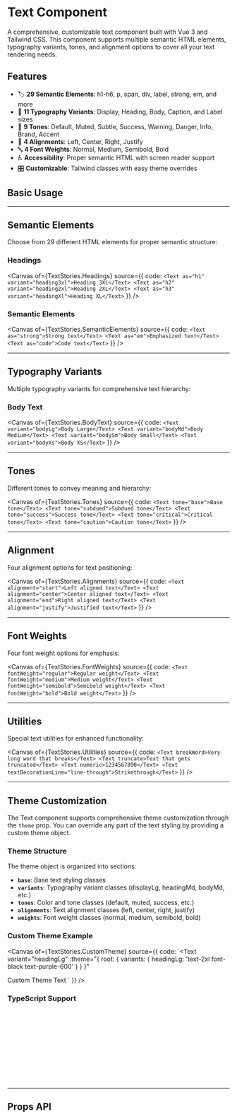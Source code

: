 
<Meta title="Docs/Text" of={TextStories} />

# Text Component

A comprehensive, customizable text component built with Vue 3 and Tailwind CSS. This component supports multiple semantic HTML elements, typography variants, tones, and alignment options to cover all your text rendering needs.

## Features

- 🏷️ **29 Semantic Elements**: h1-h6, p, span, div, label, strong, em, and more
- 📝 **11 Typography Variants**: Display, Heading, Body, Caption, and Label sizes
- 🎨 **9 Tones**: Default, Muted, Subtle, Success, Warning, Danger, Info, Brand, Accent
- 📐 **4 Alignments**: Left, Center, Right, Justify
- 🔤 **4 Font Weights**: Normal, Medium, Semibold, Bold
- ♿ **Accessibility**: Proper semantic HTML with screen reader support
- 🎛️ **Customizable**: Tailwind classes with easy theme overrides

## Basic Usage

<Canvas of={TextStories.Default} />

---

## Semantic Elements

Choose from 29 different HTML elements for proper semantic structure:

### Headings
<Canvas of={TextStories.Headings} source={{ code: `<Text as="h1" variant="heading3xl">Heading 3XL</Text>
<Text as="h2" variant="heading2xl">Heading 2XL</Text>
<Text as="h3" variant="headingXl">Heading XL</Text>` }} />

### Semantic Elements
<Canvas of={TextStories.SemanticElements} source={{ code: `<Text as="strong">Strong text</Text>
<Text as="em">Emphasized text</Text>
<Text as="code">Code text</Text>` }} />

---

## Typography Variants

Multiple typography variants for comprehensive text hierarchy:

### Body Text
<Canvas of={TextStories.BodyText} source={{ code: `<Text variant="bodyLg">Body Large</Text>
<Text variant="bodyMd">Body Medium</Text>
<Text variant="bodySm">Body Small</Text>
<Text variant="bodyXs">Body XS</Text>` }} />

---

## Tones

Different tones to convey meaning and hierarchy:

<Canvas of={TextStories.Tones} source={{ code: `<Text tone="base">Base tone</Text>
<Text tone="subdued">Subdued tone</Text>
<Text tone="success">Success tone</Text>
<Text tone="critical">Critical tone</Text>
<Text tone="caution">Caution tone</Text>` }} />

---

## Alignment

Four alignment options for text positioning:

<Canvas of={TextStories.Alignments} source={{ code: `<Text alignment="start">Left aligned text</Text>
<Text alignment="center">Center aligned text</Text>
<Text alignment="end">Right aligned text</Text>
<Text alignment="justify">Justified text</Text>` }} />

---

## Font Weights

Four font weight options for emphasis:

<Canvas of={TextStories.FontWeights} source={{ code: `<Text fontWeight="regular">Regular weight</Text>
<Text fontWeight="medium">Medium weight</Text>
<Text fontWeight="semibold">Semibold weight</Text>
<Text fontWeight="bold">Bold weight</Text>` }} />

---

## Utilities

Special text utilities for enhanced functionality:

<Canvas of={TextStories.Utilities} source={{ code: `<Text breakWord>Very long word that breaks</Text>
<Text truncate>Text that gets truncated</Text>
<Text numeric>1234567890</Text>
<Text textDecorationLine="line-through">Strikethrough</Text>` }} />

---

## Theme Customization

The Text component supports comprehensive theme customization through the `theme` prop. You can override any part of the text styling by providing a custom theme object.

### Theme Structure

The theme object is organized into sections:

- **`base`**: Base text styling classes
- **`variants`**: Typography variant classes (displayLg, headingMd, bodyMd, etc.)
- **`tones`**: Color and tone classes (default, muted, success, etc.)
- **`alignments`**: Text alignment classes (left, center, right, justify)
- **`weights`**: Font weight classes (normal, medium, semibold, bold)

### Custom Theme Example
<Canvas of={TextStories.CustomTheme} source={{ code: `<Text 
  variant="headingLg"
  :theme="{
    root: {
      variants: {
        headingLg: 'text-2xl font-black text-purple-600'
      }
    }
  }"
>
  Custom Theme Text
</Text>` }} />

### TypeScript Support

```typescript
import type { TextTheme } from './theme'

const customTheme: TextTheme = {
  base: 'font-mono tracking-wider',
  variants: {
    bodyMd: 'text-lg leading-relaxed'
  },
  tones: {
    accent: 'text-emerald-500 font-semibold'
  }
}
```

---

## Props API

<ArgTypes of={TextStories} />